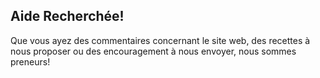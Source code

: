 ## Aide Recherchée!

Que vous ayez des commentaires concernant le site web, des recettes à nous proposer ou des encouragement à nous envoyer, nous sommes preneurs!